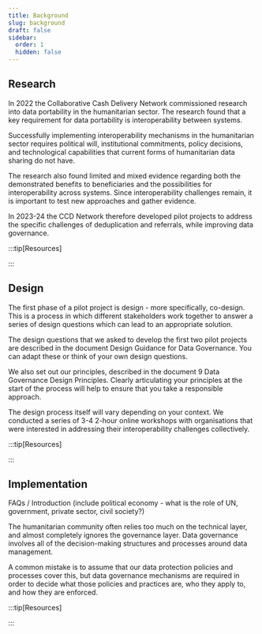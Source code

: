 ```yaml
---
title: Background
slug: background
draft: false
sidebar:
  order: 1
  hidden: false
---
```


## Research

In 2022 the Collaborative Cash Delivery Network commissioned research into data portability in the humanitarian sector. The research found that a key requirement for data portability is interoperability between systems.

Successfully implementing interoperability mechanisms in the humanitarian sector requires political will, institutional commitments, policy decisions, and technological capabilities that current forms of humanitarian data sharing do not have.

The research also found limited and mixed evidence regarding both the demonstrated benefits to beneficiaries and the possibilities for interoperability across systems. Since interoperability challenges remain, it is important to test new approaches and gather evidence.

In 2023-24 the CCD Network therefore developed pilot projects to address the specific challenges of deduplication and referrals, while improving data governance.

:::tip[Resources]

<LinkCard
  title="Desk Review"
  icon="star"
  href="https://www.collaborativecash.org/_files/ugd/eba6ae_4cd540d3c7de4d5298a0312adac8e622.pdf"
  description="Data portability and digital identity in humanitarian aid"
/>
<LinkCard
  title="Analytical Report"
  href="https://www.collaborativecash.org/_files/ugd/eba6ae_edd00d6f2b704915b5462ba1ed58de6c.pdf"
  description="Safe Passage: Options for Data Portability in the Humanitarian Sector"
/>

<LinkCard
  title="Test internal storage link"
  href="src/assets/CCD_DataPortability_SafePassage_ART_Electronic.pdf"
  description="Safe Passage: Options for Data Portability in the Humanitarian Sector"
/>


:::

## Design

The first phase of a pilot project is design - more specifically, co-design. This is a process in which different stakeholders work together to answer a series of design questions which can lead to an appropriate solution.

The design questions that we asked to develop the first two pilot projects are described in the document Design Guidance for Data Governance. You can adapt these or think of your own design questions.

We also set out our principles, described in the document 9 Data Governance Design Principles. Clearly articulating your principles at the start of the process will help to ensure that you take a responsible approach.

The design process itself will vary depending on your context. We conducted a series of 3-4 2-hour online workshops with organisations that were interested in addressing their interoperability challenges collectively.

:::tip[Resources]

<LinkCard
  title="Design Guidance for Data Governance"
  href="https://docs.google.com/document/d/1F4fYsEnEdcvJdcqGIDNYY35zbBYujsBaX2F_4Uugcro/edit?usp=sharing"
/>
<LinkCard
  title="The 9 Data Governance Design Principles"
  href="https://docs.google.com/document/d/1_ijGu_Itv9P69s039o0uMG5ct0s2AvjmjNZFBZxYEyI/edit?usp=sharing"
  description="Safe Passage: Options for Data Portability in the Humanitarian Sector"
/>

:::

## Implementation

FAQs / Introduction
(include political economy - what is the role of UN, government, private sector, civil society?)

The humanitarian community often relies too much on the technical layer, and almost completely ignores the governance layer. Data governance involves all of the decision-making structures and processes around data management.

A common mistake is to assume that our data protection policies and processes cover this, but data governance mechanisms are required in order to decide what those policies and practices are, who they apply to, and how they are enforced.

:::tip[Resources]

<LinkCard
  title="Adoption Plan"
  href="https://docs.google.com/document/d/12e785texQr3V0p94u70-XVvBtGxouKHKpTI5FMtcmYQ/edit?usp=sharing"
  description=""
/>

<LinkCard
  title="The 9 Data Governance Design Principles"
  href="https://docs.google.com/document/d/1_ijGu_Itv9P69s039o0uMG5ct0s2AvjmjNZFBZxYEyI/edit?usp=sharing "
  description=""
/>
<LinkCard
  title="Stewardship components per country"
  href="https://docs.google.com/spreadsheets/d/1CA3Ip-aacqbwcfSGt_2akT5PAERlsMNh0xUU6m-H65I/edit?usp=sharing"
  description=""
/>
<LinkCard
  title="Platform Rollout Sequence"
  href="https://docs.google.com/document/d/1P3GU_TU7lq3kh4Q6vsjfYKMux4lI5zj4bf34cav1uS8/edit?usp=sharing"
  description=""
/>
<LinkCard
  title="Ukraine perception report: Balancing Aid and Privacy"
  href="https://drive.google.com/file/d/1KvY01eIj-T3zd1uxI7e1GvGjHHRHbp1k/view?usp=sharing"
  description=""
/>
<LinkCard
  title="ADAPT Ukraine Data Protection Guidelines"
  href="https://docs.google.com/document/d/1uLavbPo46M4Sjgd2IuV-g8iub6IoojlB/edit?usp=sharing&ouid=117142996716186321423&rtpof=true&sd=true"
  description=""
/>

:::
